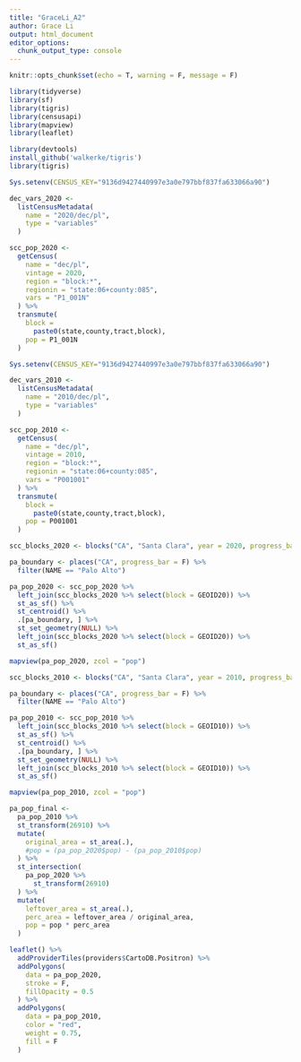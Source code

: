 ```yaml
---
title: "GraceLi_A2"
author: Grace Li
output: html_document
editor_options: 
  chunk_output_type: console
---
```


```r
knitr::opts_chunk$set(echo = T, warning = F, message = F)
```

```r
library(tidyverse)
library(sf)
library(tigris)
library(censusapi)
library(mapview)
library(leaflet)

library(devtools)
install_github('walkerke/tigris')
library(tigris)
```


```r
Sys.setenv(CENSUS_KEY="9136d9427440997e3a0e797bbf837fa633066a90")

dec_vars_2020 <-
  listCensusMetadata(
    name = "2020/dec/pl",
    type = "variables"
  )

scc_pop_2020 <-
  getCensus(
    name = "dec/pl",
    vintage = 2020,
    region = "block:*", 
    regionin = "state:06+county:085",
    vars = "P1_001N"
  ) %>% 
  transmute(
    block =
      paste0(state,county,tract,block),
    pop = P1_001N
  )
```


```r
Sys.setenv(CENSUS_KEY="9136d9427440997e3a0e797bbf837fa633066a90")

dec_vars_2010 <-
  listCensusMetadata(
    name = "2010/dec/pl",
    type = "variables"
  )

scc_pop_2010 <-
  getCensus(
    name = "dec/pl",
    vintage = 2010,
    region = "block:*", 
    regionin = "state:06+county:085",
    vars = "P001001"
  ) %>% 
  transmute(
    block =
      paste0(state,county,tract,block),
    pop = P001001
  )
```


```r
scc_blocks_2020 <- blocks("CA", "Santa Clara", year = 2020, progress_bar = F)

pa_boundary <- places("CA", progress_bar = F) %>% 
  filter(NAME == "Palo Alto")

pa_pop_2020 <- scc_pop_2020 %>% 
  left_join(scc_blocks_2020 %>% select(block = GEOID20)) %>% 
  st_as_sf() %>% 
  st_centroid() %>% 
  .[pa_boundary, ] %>% 
  st_set_geometry(NULL) %>% 
  left_join(scc_blocks_2020 %>% select(block = GEOID20)) %>% 
  st_as_sf()

mapview(pa_pop_2020, zcol = "pop")
```


```r
scc_blocks_2010 <- blocks("CA", "Santa Clara", year = 2010, progress_bar = F)

pa_boundary <- places("CA", progress_bar = F) %>% 
  filter(NAME == "Palo Alto")

pa_pop_2010 <- scc_pop_2010 %>% 
  left_join(scc_blocks_2010 %>% select(block = GEOID10)) %>% 
  st_as_sf() %>% 
  st_centroid() %>% 
  .[pa_boundary, ] %>% 
  st_set_geometry(NULL) %>% 
  left_join(scc_blocks_2010 %>% select(block = GEOID10)) %>% 
  st_as_sf()

mapview(pa_pop_2010, zcol = "pop")
```


```r
pa_pop_final <-
  pa_pop_2010 %>% 
  st_transform(26910) %>% 
  mutate(
    original_area = st_area(.),
    #pop = (pa_pop_2020$pop) - (pa_pop_2010$pop)
  ) %>% 
  st_intersection(
    pa_pop_2020 %>% 
      st_transform(26910)
  ) %>% 
  mutate(
    leftover_area = st_area(.),
    perc_area = leftover_area / original_area,
    pop = pop * perc_area
  )

```


```r
leaflet() %>% 
  addProviderTiles(providers$CartoDB.Positron) %>% 
  addPolygons(
    data = pa_pop_2020,
    stroke = F,
    fillOpacity = 0.5
  ) %>% 
  addPolygons(
    data = pa_pop_2010,
    color = "red",
    weight = 0.75,
    fill = F
  )
```


```r

```


